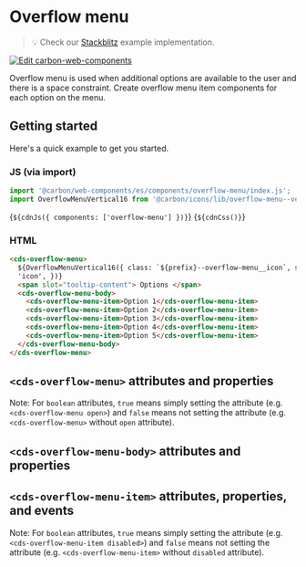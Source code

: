 
<Meta of={OverflowMenuStories} />

# Overflow menu

> 💡 Check our
> [Stackblitz](https://stackblitz.com/github/carbon-design-system/carbon/tree/main/packages/web-components/examples/components/overflow-menu)
> example implementation.

[![Edit carbon-web-components](https://developer.stackblitz.com/img/open_in_stackblitz.svg)](https://stackblitz.com/github/carbon-design-system/carbon/tree/main/packages/web-components/examples/components/overflow-menu)

Overflow menu is used when additional options are available to the user and
there is a space constraint. Create overflow menu item components for each
option on the menu.

## Getting started

Here's a quick example to get you started.

### JS (via import)

```javascript
import '@carbon/web-components/es/components/overflow-menu/index.js';
import OverflowMenuVertical16 from '@carbon/icons/lib/overflow-menu--vertical/16.js';
```

<Markdown>{`${cdnJs({ components: ['overflow-menu'] })}`}</Markdown>
<Markdown>{`${cdnCss()}`}</Markdown>

### HTML

```html
<cds-overflow-menu>
  ${OverflowMenuVertical16({ class: `${prefix}--overflow-menu__icon`, slot:
  'icon', })}
  <span slot="tooltip-content"> Options </span>
  <cds-overflow-menu-body>
    <cds-overflow-menu-item>Option 1</cds-overflow-menu-item>
    <cds-overflow-menu-item>Option 2</cds-overflow-menu-item>
    <cds-overflow-menu-item>Option 3</cds-overflow-menu-item>
    <cds-overflow-menu-item>Option 4</cds-overflow-menu-item>
    <cds-overflow-menu-item>Option 5</cds-overflow-menu-item>
  </cds-overflow-menu-body>
</cds-overflow-menu>
```

## `<cds-overflow-menu>` attributes and properties

Note: For `boolean` attributes, `true` means simply setting the attribute (e.g.
`<cds-overflow-menu open>`) and `false` means not setting the attribute (e.g.
`<cds-overflow-menu>` without `open` attribute).

<ArgTypes of="cds-overflow-menu" />

## `<cds-overflow-menu-body>` attributes and properties

<ArgTypes of="cds-overflow-menu-body" />

## `<cds-overflow-menu-item>` attributes, properties, and events

Note: For `boolean` attributes, `true` means simply setting the attribute (e.g.
`<cds-overflow-menu-item disabled>`) and `false` means not setting the attribute
(e.g. `<cds-overflow-menu-item>` without `disabled` attribute).

<ArgTypes of="cds-overflow-menu-item" />
